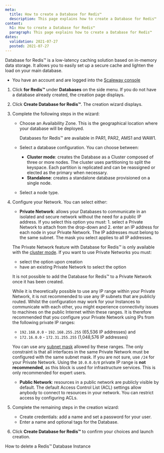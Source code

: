 ```yaml
---
meta:
  title: How to create a Database for Redis™
  description: This page explains how to create a Database for Redis™
content:
  h1: How to create a Database for Redis™ 
  paragraph: This page explains how to create a Database for Redis™ 
dates:
  validation: 2021-07-27
  posted: 2021-07-27
---
```


Database for Redis™ is a low-latency caching solution based on in-memory data storage. It allows you to easily set up a secure cache and lighten the load on your main database. 

<Message type="requirement">

  - You have an account and are logged into the [Scaleway console](https://console.scaleway.com)

</Message>

1. Click **for Redis™** under **Databases** on the side menu. If you do not have a database already created, the creation page displays.

2. Click **Create Database for Redis™**. The creation wizard displays.

3. Complete the following steps in the wizard:

      - Choose an Availability Zone. This is the geographical location where your database will be deployed.

        <Message type="note">

        Databases for Redis™ are available in PAR1, PAR2, AMS1 and WAW1.

        </Message>

      - Select a database configuration. You can choose between:
          - **Cluster mode**: creates the Database as a Cluster composed of three or more nodes. The cluster uses partitioning to split the keyspace. Each partition is replicated and can be reassigned or elected as the primary when necessary.
          - **Standalone**: creates a standalone database provisioned on a single node.
      - Select a node type.

4. Configure your Network. You can select either:
    - **Private Network**: allows your Databases to communicate in an isolated and secure network without the need for a public IP address. If you select this option you must: 1. select a Private Network to attach from the drop-down and 2. enter an IP address for each node in your Private Network. The IP addresses must belong to the same subnet. The mask you select applies to all IP addresses.

    <Message type="important">

    The Private Network feature with Database for Redis™ is only available with the [cluster mode](/databases/databases-for-redis/concepts). If you want to use Private Networks you must:
    - select the option upon creation
    - have an existing Private Network to select the option

    It is not possible to add the Database for Redis™ to a Private Network once it has been created.

    </Message>

    <Message type="note">

    While it is theoretically possible to use any IP range within your Private Network, it is not recommended to use any IP subnets that are publicly routed. Whilst the configuration may work for your Instances to communicate with each other, you might experience connectivity issues to machines on the public Internet within these ranges. 
    It is therefore recommended that you configure your Private Network using IPs from the following private IP ranges: 
    - `192.168.0.0` - `192.168.255.255` (65,536 IP addresses) and
    - `172.16.0.0` - `172.31.255.255` (1,048,576 IP addresses)   

    You can use any [subnet mask](https://en.wikipedia.org/wiki/Subnetwork) allowed by these ranges. The only constraint is that all interfaces in the same Private Network must be configured with the same subnet mask. If you are not sure, use `/24` for your Private Network. 
    Using the `10.0.0.0/8` private IP range is **not recommended**, as this block is used for infrastructure services. This is only recommended for expert users.

    </Message>

    - **Public Network**: resources in a public network are publicly visible by default. The default Access Control List (ACL)
    settings allow anybody to connect to resources in your network. You can restrict access by configuring ACLs.

5. Complete the remaining steps in the creation wizard:
    - Create credentials: add a name and set a password for your user.
    - Enter a name and optional tags for the Database.

6. Click **Create Database for Redis™** to confirm your choices and launch creation.

<Navigation title="See Also">
  <NextButton to="/databases/databases-for-redis/how-to/delete-a-database-for-redis">How to delete a Redis™ Database Instance</NextButton>
</Navigation>
